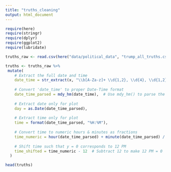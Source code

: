 ```yaml
---
title: "truths_cleaning"
output: html_document
---
```


```r
require(here)
require(stringr)
require(dplyr)
require(ggplot2)
require(lubridate)
```


```r
truths_raw <- read.csv(here("data/political_data", "trump_all_truths.csv"))
```


```r
truths <- truths_raw %>%
 mutate(
    # Extract the full date and time
    date_time = str_extract(x, "\\b[A-Za-z]+ \\d{1,2}, \\d{4}, \\d{1,2}:\\d{2} [APM]{2}\\b"),
    
    # Convert 'date_time' to proper Date-Time format
    date_time_parsed = mdy_hm(date_time),  # Use mdy_hm() to parse the datetime
    
    # Extract date only for plot
    day = as.Date(date_time_parsed),
    
    # Extract time only for plot
    time = format(date_time_parsed, "%H:%M"),
    
    # Convert time to numeric hours & minutes as fractions
    time_numeric = hour(date_time_parsed) + minute(date_time_parsed) / 60,
    
    # Shift time such that y = 0 corresponds to 12 PM
    time_shifted = time_numeric - 12  # Subtract 12 to make 12 PM = 0
  )
```


```r
head(truths)
```


